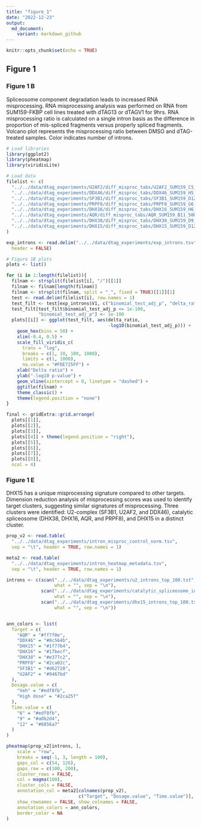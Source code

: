 ```yaml
---
title: "figure_1"
date: "2022-12-23"
output:
  md_document:
    variant: markdown_github
---
```


```r
knitr::opts_chunk$set(echo = TRUE)

```

## Figure 1
### Figure 1 B

Spliceosome component degradation leads to increased RNA misprocessing. RNA misprocessing analysis was performed on RNA from SUM159-FKBP cell lines treated with dTAG13 or dTAGV1 for 9hrs. RNA misprocessing ratio is calculated on a single intron basis as the difference in proportion of mis-spliced fragments versus properly spliced fragments. Volcano plot represents the misprocessing ratio between DMSO and dTAG-treated samples. Color indicates number of introns.

```r
# Load libraries
library(ggplot2)
library(pheatmap)
library(viridisLite)

# Load data
filelist <- c(
  "../../data/dtag_experiments/U2AF2/diff_misproc_tabs/U2AF2_SUM159_C5_250nM_vs_0nM_dTagV1_9hr.csv",
  "../../data/dtag_experiments/DDX46/diff_misproc_tabs/DDX46_SUM159_H5_200nM_vs_0nM_dTag13_9hr.csv",
  "../../data/dtag_experiments/SF3B1/diff_misproc_tabs/SF3B1_SUM159_D12_200nM_vs_0nM_dTag13_9.5hr.csv",
  "../../data/dtag_experiments/PRPF8/diff_misproc_tabs/PRPF8_SUM159_G6_250nM_vs_0nM_dTagV1_9hr.csv",
  "../../data/dtag_experiments/DHX16/diff_misproc_tabs/DHX16_SUM159_H6_400nM_vs_0nM_dTag13_9hr.csv",
  "../../data/dtag_experiments/AQR/diff_misproc_tabs/AQR_SUM159_B11_500nM_vs_0nM_dTagV1_9hr.csv",
  "../../data/dtag_experiments/DHX38/diff_misproc_tabs/DHX38_SUM159_D9_400nM_vs_0nM_dTag13_9hr.csv",
  "../../data/dtag_experiments/DHX15/diff_misproc_tabs/DHX15_SUM159_D12_500nM_vs_0nM_dTag13_9hr.csv"
)

exp_introns <- read.delim("../../data/dtag_experiments/exp_introns.tsv",
  header = FALSE)

# Figure 1B plots
plots <- list()

for (i in 1:length(filelist)){
  filnam <- strsplit(filelist[i], "/")[[1]]
  filnam <- filnam[length(filnam)]
  filnam <- strsplit(filnam, split = "_", fixed = TRUE)[[1]][1]
  test <- read.delim(filelist[i], row.names = 1)
  test_filt <- test[exp_introns$V1, c("binomial_test_adj_p", "delta_ratio")]
  test_filt[test_filt$binomial_test_adj_p <= 1e-100,
            "binomial_test_adj_p"] <- 1e-100
  plots[[i]] <- ggplot(test_filt, aes(delta_ratio,
                                      -log10(binomial_test_adj_p))) +
    geom_hex(bins = 50) +
    xlim(-0.4, 0.5) +
    scale_fill_viridis_c(
      trans = "log", 
      breaks = c(1, 10, 100, 1000),
      limits = c(1, 1000),
      na.value = "#FDE725FF") +
    xlab("Delta ratio") +
    ylab("-log10 p-value") +
    geom_vline(xintercept = 0, linetype = "dashed") +
    ggtitle(filnam) +
    theme_classic() +
    theme(legend.position = "none")
}

final <- gridExtra::grid.arrange(
  plots[[1]],
  plots[[2]],
  plots[[3]],
  plots[[4]] + theme(legend.position = "right"),
  plots[[5]],
  plots[[6]],
  plots[[7]],
  plots[[8]], 
  ncol = 4)

```

### Figure 1 E

DHX15 has a unique misprocessing signature compared to other targets. Dimension reduction analysis of misprocessing scores was used to identify target clusters, suggesting similar signatures of misprocessing. Three clusters were identified: U2-complex (SF3B1, U2AF2, and DDX46), catalytic spliceosome (DHX38, DHX16, AQR, and PRPF8), and DHX15 in a distinct cluster.

```r
prop_v2 <- read.table(
  "../../data/dtag_experiments/intron_misproc_control_norm.tsv", 
  sep = "\t", header = TRUE, row.names = 1)

meta2 <- read.table(
  "../../data/dtag_experiments/intron_heatmap_metadata.tsv", 
  sep = "\t", header = TRUE, row.names = 1)

introns <- c(scan("../../data/dtag_experiments/u2_introns_top_100.txt",
                  what = "", sep = "\n"), 
             scan("../../data/dtag_experiments/catalytic_spliceosome_introns_top_100.txt",
                  what = "", sep = "\n"), 
             scan("../../data/dtag_experiments/dhx15_introns_top_100.txt",
                  what = "", sep = "\n"))


ann_colors <- list(
  Target = c(
    "AQR" = "#ff7f0e",
    "DDX46" = "#8c564b",
    "DHX15" = "#1f77b4",
    "DHX16" = "#17becf",
    "DHX38" = "#e377c2",
    "PRPF8" = "#2ca02c",
    "SF3B1" = "#d62728",
    "U2AF2" = "#9467bd"
  ),
  Dosage.value = c(
    "Veh" = "#edf8fb",
    "High dose" = "#2ca25f"
  ),
  Time.value = c(
    "6" = "#edf8fb",
    "9" = "#a0b2d4",
    "12" = "#8856a7"
  )
)

pheatmap(prop_v2[introns, ],
    scale = "row", 
    breaks = seq(-1, 3, length = 100),
    gaps_col = c(54, 126),
    gaps_row = c(100, 200),
    cluster_rows = FALSE,
    col = magma(100),
    cluster_cols = FALSE,
    annotation_col = meta2[colnames(prop_v2),
                           c("Target", "Dosage.value", "Time.value")],
    show_rownames = FALSE, show_colnames = FALSE,
    annotation_colors = ann_colors,
    border_color = NA
)
```

